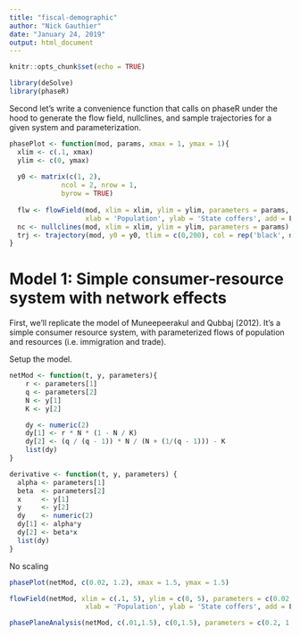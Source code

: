 ```yaml
---
title: "fiscal-demographic"
author: "Nick Gauthier"
date: "January 24, 2019"
output: html_document
---
```


```r
knitr::opts_chunk$set(echo = TRUE)
```


```r
library(deSolve)
library(phaseR)
```

Second let's write a convenience function that calls on phaseR under the hood to generate the flow field, nullclines, and sample trajectories for a given system and parameterization.

```r
phasePlot <- function(mod, params, xmax = 1, ymax = 1){
  xlim <- c(.1, xmax)
  ylim <- c(0, ymax)
  
  y0 <- matrix(c(1, 2),
             ncol = 2, nrow = 1,
             byrow = TRUE)  
  
  flw <- flowField(mod, xlim = xlim, ylim = ylim, parameters = params, 
                   xlab = 'Population', ylab = 'State coffers', add = F)
  nc <- nullclines(mod, xlim = xlim, ylim = ylim, parameters = params)
  trj <- trajectory(mod, y0 = y0, tlim = c(0,200), col = rep('black', nrow(y0)), parameters = params)
}
```

# Model 1: Simple consumer-resource system with network effects
First, we'll replicate the model of Muneepeerakul and Qubbaj (2012). It's a simple consumer resource system, with parameterized flows of population and resources (i.e. immigration and trade).

Setup the model.

```r
netMod <- function(t, y, parameters){
    r <- parameters[1]
    q <- parameters[2]
    N <- y[1]
    K <- y[2]

    dy <- numeric(2)
    dy[1] <- r * N * (1 - N / K)
    dy[2] <- (q / (q - 1)) * N / (N + (1/(q - 1))) - K
    list(dy)
}

derivative <- function(t, y, parameters) {
  alpha <- parameters[1]
  beta  <- parameters[2]
  x     <- y[1]
  y     <- y[2]
  dy    <- numeric(2)
  dy[1] <- alpha*y
  dy[2] <- beta*x
  list(dy)
}
```

No scaling
```r
phasePlot(netMod, c(0.02, 1.2), xmax = 1.5, ymax = 1.5)

flowField(netMod, xlim = c(.1, 5), ylim = c(0, 5), parameters = c(0.02, 1.2), 
                   xlab = 'Population', ylab = 'State coffers', add = F)

phasePlaneAnalysis(netMod, c(.01,1.5), c(0,1.5), parameters = c(0.2, 1.2))
```
